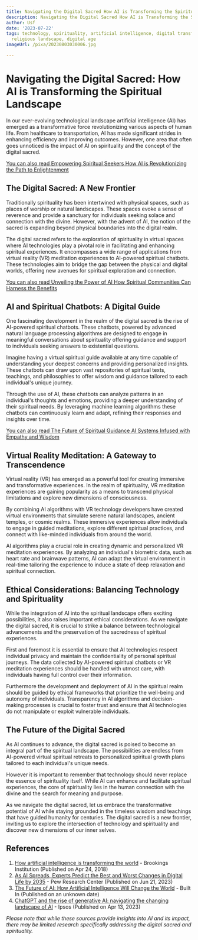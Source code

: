 ```yaml
---
title: Navigating the Digital Sacred How AI is Transforming the Spiritual Landscape
description: Navigating the Digital Sacred How AI is Transforming the Spiritual Landscape
author: Usf
date: '2023-07-22'
tags: technology, spirituality, artificial intelligence, digital transformation, sacred,
  religious landscape, digital age
imageUrl: /pixa/20230803030006.jpg

---
```

#  Navigating the Digital Sacred: How  AI is Transforming the Spiritual Landscape

In our ever-evolving technological landscape artificial intelligence (AI) has emerged as  a  transformative force  revolutionizing various aspects of human  life. From healthcare to transportation,  AI has made significant  strides in enhancing efficiency and improving outcomes. However, one area that often goes unnoticed is the impact of AI on spirituality and the concept of the digital sacred.

[You can also read Empowering Spiritual Seekers How AI is Revolutionizing the Path to Enlightenment](Empowering%20Spiritual%20Seekers%20How%20AI%20is%20Revolutionizing%20the%20Path%20to%20Enlightenment)


## The Digital Sacred: A New Frontier

Traditionally spirituality has been intertwined with  physical spaces, such as places of worship or natural  landscapes. These spaces  evoke a sense of reverence and provide a sanctuary for individuals seeking solace and  connection with the divine. However, with the advent of AI, the notion of the  sacred is expanding beyond physical boundaries into  the digital realm.

The digital sacred refers to  the exploration of spirituality in virtual spaces where AI technologies play a pivotal role in  facilitating and enhancing spiritual experiences. It encompasses a wide range of  applications from virtual reality (VR) meditation experiences to AI-powered spiritual chatbots. These technologies aim to bridge the gap between  the physical and digital worlds, offering new avenues for spiritual exploration  and connection.

[You can also read Unveiling the Power of AI  How Spiritual Communities Can Harness the Benefits](Unveiling%20the%20Power%20of%20AI%20How%20Spiritual%20Communities%20Can%20Harness%20the%20Benefits)


## AI and Spiritual  Chatbots: A Digital Guide

One fascinating development in the realm of the digital sacred is the rise of AI-powered spiritual chatbots. These chatbots, powered  by advanced natural language processing algorithms are designed to engage in meaningful conversations about spirituality offering guidance and support to individuals seeking answers to existential questions.

Imagine  having  a virtual spiritual guide available at any time capable of understanding your deepest concerns and providing personalized  insights. These chatbots  can draw upon vast repositories of spiritual  texts, teachings, and philosophies to offer wisdom and  guidance tailored to each individual's unique journey.

Through the use  of AI, these chatbots can analyze  patterns  in an  individual's thoughts  and emotions, providing  a  deeper understanding of  their spiritual needs. By leveraging machine learning  algorithms these chatbots can continuously learn  and adapt,  refining their responses and insights over  time.

[You can also read The Future of Spiritual Guidance AI Systems Infused with  Empathy  and Wisdom](The%20Future%20of%20Spiritual%20Guidance%20AI%20Systems%20Infused%20with%20Empathy%20and%20Wisdom)


## Virtual Reality Meditation: A Gateway to  Transcendence

Virtual reality (VR) has emerged as a powerful tool for creating immersive and transformative experiences. In the realm of spirituality, VR meditation experiences are gaining popularity as a means to transcend physical limitations and explore new dimensions of consciousness.

By combining AI algorithms with  VR technology  developers  have  created virtual environments that simulate serene natural landscapes, ancient temples, or cosmic realms. These immersive  experiences allow individuals to engage in  guided meditations, explore different spiritual practices, and connect with like-minded individuals from  around the world.

AI  algorithms play a crucial role in  creating dynamic and personalized VR meditation experiences. By analyzing an individual's biometric data, such as heart rate and brainwave patterns, AI  can adapt the virtual environment in  real-time tailoring the experience  to induce a state of deep relaxation and spiritual connection.

## Ethical Considerations: Balancing Technology and Spirituality

While the integration of AI into the spiritual landscape offers exciting  possibilities, it also raises important ethical considerations. As we  navigate the digital sacred, it is crucial to strike a balance between technological advancements and the preservation of the sacredness of spiritual experiences.

First and foremost it is essential to ensure that AI technologies  respect  individual  privacy  and maintain  the confidentiality of personal spiritual journeys. The  data collected by AI-powered spiritual chatbots or VR meditation experiences  should be handled with utmost care, with individuals having full control over their information.

Furthermore the development and deployment of AI in the spiritual realm should  be guided  by ethical frameworks that  prioritize the  well-being and autonomy  of  individuals.  Transparency in AI algorithms and decision-making processes is crucial to foster trust and ensure  that AI technologies do not manipulate or  exploit vulnerable individuals.

## The Future of the Digital Sacred

As AI continues to  advance, the digital sacred is poised to become an integral part of the spiritual  landscape. The possibilities are endless from AI-powered virtual spiritual  retreats to personalized spiritual growth plans tailored to each individual's unique needs.

However it is  important to remember that technology should never replace the essence of spirituality itself.  While AI can enhance and facilitate spiritual experiences, the core of spirituality lies in the human connection with the divine and the search for meaning and purpose.

As we navigate the digital sacred, let us embrace the transformative potential of AI while staying grounded in the timeless wisdom and  teachings that have guided  humanity for centuries. The  digital sacred is a new  frontier, inviting us to explore the intersection of technology and spirituality and discover new dimensions of our  inner selves.

## References

1. [How artificial intelligence is transforming the world](https://www.brookings.edu/articles/how-artificial-intelligence-is-transforming-the-world/) - Brookings Institution (Published on Apr 24, 2018)
2. [As AI Spreads, Experts Predict the Best and Worst Changes in Digital Life by 2035](https://www.pewresearch.org/internet/wp-content/uploads/sites/9/2023/06/PI_2023.06.21_Best-Worst-Digital-Life_2035_FINAL.pdf) - Pew Research Center (Published on Jun 21, 2023)
3. [The Future of AI:  How Artificial Intelligence Will  Change the World](https://builtin.com/artificial-intelligence/artificial-intelligence-future) - Built In (Published on an unknown  date)
4. [ChatGPT  and the rise of generative AI: navigating the changing landscape of AI](https://www.ipsos.com/en/chatgpt-and-rise-generative-ai-navigating-changing-landscape-ai) - Ipsos (Published on Apr 13, 2023)

*Please  note that while  these sources provide insights into AI and its impact, there may be limited research specifically addressing the digital sacred and spirituality.*